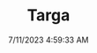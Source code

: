 ---
width: 4000
height: 6000
title: Targa
description: Marble Grey 1986 Porsche 911 Carrera Targa with blue interior shot in Austin, TX.
date: 7/11/2023 4:59:33 AM
cameraMake: Sony
cameraModel: ILCE-7M3
lens: E 35-150mm F2.0-F2.8 A058
settingsfStop: f/8
settingsISO: ISO 640
settingsShutter: 1/125
settingsFocalLength: 106 mm
---